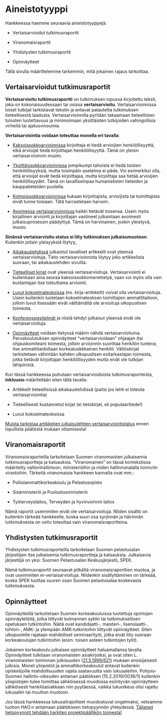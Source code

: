 # Aineistotyyppi {#sec-krit-aineistotyyppi}

Hankkeessa haemme seuraavia aineistotyyppejä:

-   Vertaisarvioidut tutkimusraportit

-   Viranomaisraportit

-   Yhdistysten tutkimusraportit

-   Opinnäytteet

Tällä sivulla määrittelemme tarkemmin, mitä jokainen rajaus tarkoittaa.

## Vertaisarvioidut tutkimusraportit

**Vertaisarvioitu tutkimusraportti** on tutkimuksen lopussa kirjoitettu teksti, joka on kokonaisuudessaan tai osissa **vertaisarvioitu**. Vertaisarvioinnissa toiset tutkijat tarkistavat tekstin ja antavat palautetta tutkimuksen tieteellisestä laadusta. Vertaisarvioinnilla pyritään takaamaan tieteellisten tulosten luotettavuus ja minimoimaan yksittäisten tutkijoiden vahingollisia virheitä tai ajatusvinoumia.

**Vertaisarviointia voidaan toteuttaa monella eri tavalla**:

-   [Kaksoissokkoarvioinnissa]{.underline} kirjoittaja ei tiedä arvioijien henkilöllisyyttä, eikä arvioijat tiedä kirjoittajan henkilöllisyyttä. Tämä on yleisin vertaisarvioinnin muoto.

-   [Yksittäissokkoarvioinnissa]{.underline} jompikumpi tahoista ei tiedä toisten henkilöllisyyksiä, mutta toisinpäin asetelma ei päde. Voi esimerkiksi olla, että arvioijat eivät tiedä kirjoittajaa, mutta kirjoittaja saa tietää arvioijien henkilöllisyydet. Tämä on tavallisempaa humanististen tieteiden ja kauppatieteiden puolella.

-   [Kolmoissokkoarvioinnissa]{.underline} kukaan kirjoittajista, arvioijista tai toimittajista eivät tunne toisiaan. Tätä harrastetaan harvoin.

-   [Avoimessa vertaisarvioinnissa]{.underline} kaikki tietävät toisensa. Usein myös kirjallinen arviointi ja kirjoittajan vastineet julkaistaan avoimesti julkaisuprosessin päädyttyä. Tämä on harvinainen, joskin yleistyvä, muoto.

**Sinänsä vertaisarvioitu status ei liity tutkimuksen julkaisumuotoon**. Kuitenkin joitain yleisyyksiä löytyy\_

-   [Aikakauslehdissä]{.underline} julkaistut tavalliset artikkelit ovat yleensä vertaisarvioituja. Tieto vertaisarvioinnista löytyy joko artikkelista suoraan, tai aikakauslehden sivuilta.

-   [Tieteelliset kirjat]{.underline} ovat yleensä vertaisarvioituja. Vertaisarviointi ei kuitenkaan aina seuraa kaksoissokkomenettelyä, vaan voi myös olla vain kustantajan itse toteuttama arviointi.

-   [Luvut kokoelmateoksissa]{.underline} (ns. kirja-artikkelit) voivat olla vertaisarvioituja. Usein kuitenkin luotetaan kokoelmateoksen toimittajien ammattitaitoon, jolloin luvut itsessään eivät välttämättä ole arvioituja ulkopuolisen toimesta.

-   [Konferenssiesitelmät]{.underline} ja niistä tehdyt julkaisut yleensä eivät ole vertaisarvioituja.

-   [Opinnäytteet]{.underline} voidaan tietyssä määrin nähdä vertaisarvioituina. Peruskoulutuksen opinnäytteet "vertaisarvioidaan" ohjaajan (tai ohjauskomitean) toimesta, jolloin arvioinnin suorittaa henkilön tunteva, itse ammattitaidoltaan korkealuokkkainen henkilö. Väitöskirjat tarkistetaan vähintään kahden ulkopuolisen esitarkastajan toimesta, jotka tietävät kirjoittajan henkilöllisyyden mutta eivät ole tutkijan lähipiiristä.

Kun tässä hankkeessa puhutaan vertaisarvioiduista tutkimusraporteista, **inkluusio** määritellään siten tällä tavalla:

-   Artikkelit tieteellisissä aikakauslehdissä (paitsi jos lehti ei toteuta vertaisarviointia)

-   Tieteellisesti kustannetut kirjat (ei tietokirjat, eli populaaritiede!)

-   Luvut kokoelmateoksissa

[Muista tarkistaa artikkelien julkaisulehtien vertaisarviointistatus]{.underline} ennen lopullista päätöstä mukaan ottamisesta!

## Viranomaisraportit

Viranomaisraporteilla tarkoitetaan Suomen viranomaisten julkaisemia tutkimusraportteja ja katsauksia. "Viranomainen" on tässä kontekstissa määritelty valtionhallintoon, ministeriöihin ja niiden hallinnonalalla toimiviin virastoihin. Tärkeitä viranomaisia hankkeen kannalta ovat mm.:

-   Poliisiammattikorkeakoulu ja Pelastusopisto

-   Sisäministeriö ja Puolustusministeriö

-   Työterveyslaitos, Terveyden ja hyvinvoinnin laitos

Nämä raportit useimmiten eivät ole vertaisarvioituja. NIiden sisältö on kuitenkin tärkeää hankkeelle, koska suuri osa syrjinnän ja häirinnän tutkimuksesta on voitu toteuttaa vain viranomaisraportteina.

## Yhdistysten tutkimusraportit

Yhdistysten tutkimusraporteilla tarkoitetaan Suomen pelastusalan järjestöjen itse julkaisemia tutkimusraportteja ja katsauksia. Julkaisevia järjestöjä on yksi: Suomen Pelastusalan Keskusjärjestö, SPEK.

Nämä tutkimusraportit seuraavat pitkältä viranomaisraporttien muotoa, ja ovat useimmiten ei-vertaisarvioituja. Niidenkin sisällyttäminen on tärkeää, koska SPEK tuottaa suuren osan Suomen pelastusalaa koskevasta tutkimuksesta.

## Opinnäytteet

Opinnäytteillä tarkoitetaan Suomen korkeakouluissa tuotettuja opintojen opinnäytetöitä, jotka liittyvät kolmannen syklin tai tutkimuksellisen opetuksen tutkintoihin. Näitä ovat kandidaatti-, maisteri-, lisensiaatti-, tohtori-, AMK- ja ylempään AMK-tutkintoihin liittyvät opinnäytteet. Siten ulkopuolelle rajataan mahdolliset seminaarityöt, jotka eivät liity suoraan korkeakoulujen tutkintoihin (esim. toisen asteen tutkintojen työt).

Jokainen korkeakoulu julkaisee opinnäytteet haluamallansa tavalla. Opinnäytteet tulkitaan viranomaisten asiakirjoiksi, ja ovat siten L. viranomaisten toiminnan julkisuuden ([21.5.1999/621](#0)) mukaan ensisijaisesti julkisia. Monet yliopistot ja ammattikorkeakoulut antavat kuitenkin opiskelijoille mahdollisuuden rajata saatavuutta vain lukusaleihin. Pohjois-Suomen hallinto-oikeuden antaman päätöksen (15.2.2019/0036/1) kuitenkin yliopistojen tulee toimittaa sähköisessä muodossa esiintyvän opinnäytteen sähköisesti henkilöasiakkaan niin pyytäessä, vaikka lukuoikeus olisi rajattu lukusaliin tai muuhun muotoon.

Jos tässä hankkeessa lukusalirajoitteet muodostuvat ongelmaksi, vetoamme tuohon HAO:n antamaan päätökseen tietopyynnön yhteydessä. [Tällaiset tietopyynnöt tehdään harkiten projektipäällikön toimesta!]{.underline}
